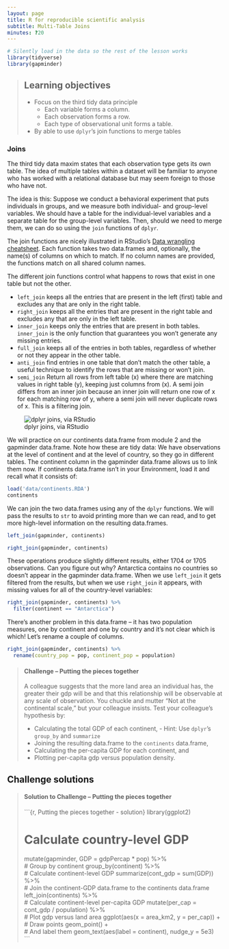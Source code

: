 ```yaml
---
layout: page
title: R for reproducible scientific analysis
subtitle: Multi-Table Joins
minutes: ?20
---
```


```r
# Silently load in the data so the rest of the lesson works
library(tidyverse)
library(gapminder)
```

> ## Learning objectives {.objectives}
>
> - Focus on the third tidy data principle
>     - Each variable forms a column.
>     - Each observation forms a row.
>     - Each type of observational unit forms a table.
> - By able to use `dplyr`'s join functions to merge tables
>

### Joins

The third tidy data maxim states that each observation type gets its own table. The idea of multiple tables within a dataset will be familiar to anyone who has worked with a relational database but may seem foreign to those who have not. 

The idea is this: Suppose we conduct a behavioral experiment that puts individuals in groups, and we measure both individual- and group-level variables. We should have a table for the individual-level variables and a separate table for the group-level variables. Then, should we need to merge them, we can do so using the `join` functions of `dplyr`. 

The join functions are nicely illustrated in RStudio's [Data wrangling cheatsheet](https://www.rstudio.com/wp-content/uploads/2015/02/data-wrangling-cheatsheet.pdf). Each function takes two data.frames and, optionally, the name(s) of columns on which to match. If no column names are provided, the functions match on all shared column names.

The different join functions control what happens to rows that exist in one table but not the other. 

- `left_join` keeps all the entries that are present in the left (first) table and excludes any that are only in the right table. 
- `right_join` keeps all the entries that are present in the right table and excludes any that are only in the left table.
- `inner_join` keeps only the entries that are present in both tables. `inner_join` is the only function that guarantees you won't generate any missing entries.
- `full_join` keeps all of the entries in both tables, regardless of whether or not they appear in the other table.
- `anti_join` find entries in one table that don't match the other table, a useful technique to identify the rows that are missing or won't join.
- `semi_join` Return all rows from left table (x) where there are matching values in right table (y), keeping just columns from (x). A semi join differs from an inner join because an inner join will return one row of x for each matching row of y, where a semi join will never duplicate rows of x. This is a filtering join.

![dplyr joins, via RStudio](fig/dplyr-joins.png)

We will practice on our continents data.frame from module 2 and the gapminder data.frame. Note how these are tidy data: We have observations at the level of continent and at the level of country, so they go in different tables. The continent column in the gapminder data.frame allows us to link them now. If continents data.frame isn't in your Environment, load it and recall what it consists of:

```r
load('data/continents.RDA')
continents
```

We can join the two data.frames using any of the `dplyr` functions. We will pass the results to `str` to avoid printing more than we can read, and to get more high-level information on the resulting data.frames.

```r
left_join(gapminder, continents) 

right_join(gapminder, continents)
```

These operations produce slightly different results, either 1704 or 1705 observations. Can you figure out why? Antarctica contains no countries so doesn't appear in the gapminder data.frame. When we use `left_join` it gets filtered from the results, but when we use `right_join` it appears, with missing values for all of the country-level variables:
  
```r
right_join(gapminder, continents) %>% 
  filter(continent == "Antarctica")
```

There's another problem in this data.frame -- it has two population measures, one by continent and one by country and it's not clear which is which! Let's rename a couple of columns.

```r
right_join(gapminder, continents) %>% 
  rename(country_pop = pop, continent_pop = population)
```




> #### Challenge -- Putting the pieces together {.challenge}
> 
> A colleague suggests that the more land area an individual has, the greater their gdp will be and that this relationship will be observable at any scale of observation. You chuckle and mutter "Not at the continental scale," but your colleague insists. Test your colleague's hypothesis by:
> 
> - Calculating the total GDP of each continent, 
>       - Hint: Use `dplyr`'s `group_by` and `summarize`
> - Joining the resulting data.frame to the `continents` data.frame, 
> - Calculating the per-capita GDP for each continent, and 
> - Plotting per-capita gdp versus population density. 
>



## Challenge solutions

> #### Solution to Challenge -- Putting the pieces together {.challenge}
>
>
> ```{r, Putting the pieces together - solution}
> library(ggplot2)
> 
> # Calculate country-level GDP
> mutate(gapminder, GDP = gdpPercap * pop) %>%  
> # Group by continent
>     group_by(continent) %>%  
> # Calculate continent-level GDP
>     summarize(cont_gdp = sum(GDP)) %>%  
> # Join the continent-GDP data.frame to the continents data.frame
>     left_join(continents) %>%  
> # Calculate continent-level per-capita GDP
>     mutate(per_cap = cont_gdp / population) %>%  
> # Plot gdp versus land area
>     ggplot(aes(x = area_km2, y = per_cap)) +  
> # Draw points
>     geom_point() +  
> # And label them
>     geom_text(aes(label = continent), nudge_y = 5e3)  
> ```
>
